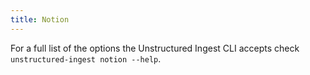 ```yaml
---
title: Notion
---
```



<SharedContentNotion/>


<CodeGroup>

  <NotionSh />

  <NotionPy />

</CodeGroup>

For a full list of the options the Unstructured Ingest CLI accepts check `unstructured-ingest notion --help`.